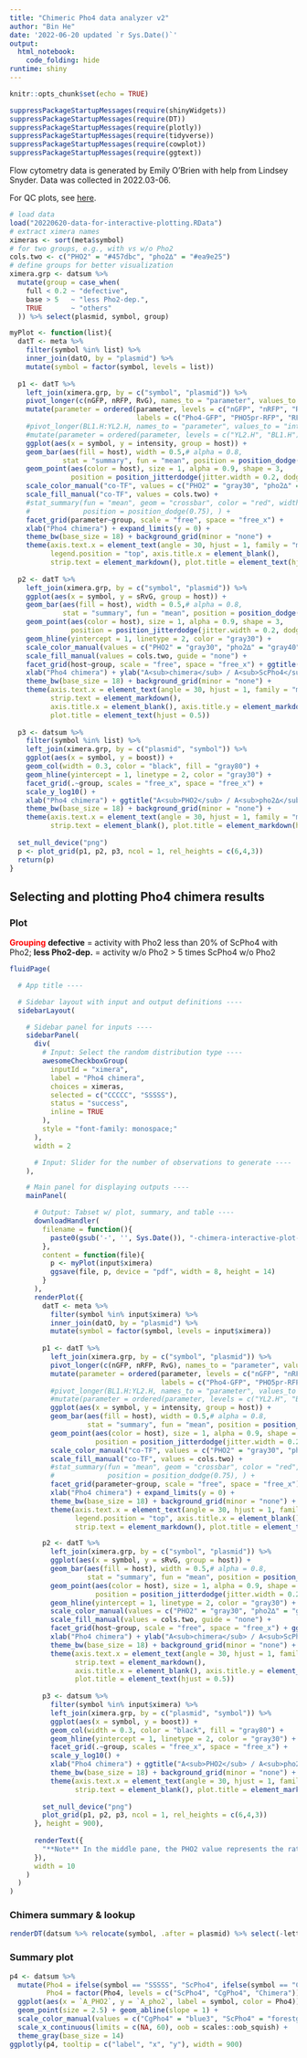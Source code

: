 ```yaml
---
title: "Chimeric Pho4 data analyzer v2"
author: "Bin He"
date: '2022-06-20 updated `r Sys.Date()`'
output:
  html_notebook:
    code_folding: hide
runtime: shiny
---
```


```r
knitr::opts_chunk$set(echo = TRUE)
```

```r
suppressPackageStartupMessages(require(shinyWidgets))
suppressPackageStartupMessages(require(DT))
suppressPackageStartupMessages(require(plotly))
suppressPackageStartupMessages(require(tidyverse))
suppressPackageStartupMessages(require(cowplot))
suppressPackageStartupMessages(require(ggtext))
```

Flow cytometry data is generated by Emily O'Brien with help from Lindsey Snyder. Data was collected in 2022.03-06.

For QC plots, see [here](https://rpubs.com/emptyhb/e013-flow-analysis-060722).

```r
# load data
load("20220620-data-for-interactive-plotting.RData")
# extract ximera names
ximeras <- sort(meta$symbol)
# for two groups, e.g., with vs w/o Pho2
cols.two <- c("PHO2" = "#457dbc", "pho2∆" = "#ea9e25")
# define groups for better visualization
ximera.grp <- datsum %>% 
  mutate(group = case_when(
    full < 0.2 ~ "defective",
    base > 5   ~ "less Pho2-dep.",
    TRUE       ~ "others"
  )) %>% select(plasmid, symbol, group)
```

```r
myPlot <- function(list){
  datT <- meta %>% 
    filter(symbol %in% list) %>% 
    inner_join(datO, by = "plasmid") %>% 
    mutate(symbol = factor(symbol, levels = list))
  
  p1 <- datT %>% 
    left_join(ximera.grp, by = c("symbol", "plasmid")) %>% 
    pivot_longer(c(nGFP, nRFP, RvG), names_to = "parameter", values_to = "intensity") %>% 
    mutate(parameter = ordered(parameter, levels = c("nGFP", "nRFP", "RvG"),
                               labels = c("Pho4-GFP", "PHO5pr-RFP", "RFP/GFP"))) %>% 
    #pivot_longer(BL1.H:YL2.H, names_to = "parameter", values_to = "intensity") %>% 
    #mutate(parameter = ordered(parameter, levels = c("YL2.H", "BL1.H"))) %>% 
    ggplot(aes(x = symbol, y = intensity, group = host)) + 
    geom_bar(aes(fill = host), width = 0.5,# alpha = 0.8,
             stat = "summary", fun = "mean", position = position_dodge(0.5)) +
    geom_point(aes(color = host), size = 1, alpha = 0.9, shape = 3,
               position = position_jitterdodge(jitter.width = 0.2, dodge.width = 0.5)) + 
    scale_color_manual("co-TF", values = c("PHO2" = "gray30", "pho2∆" = "gray40")) +
    scale_fill_manual("co-TF", values = cols.two) +
    #stat_summary(fun = "mean", geom = "crossbar", color = "red", width = 0.25,
    #             position = position_dodge(0.75), ) +
    facet_grid(parameter~group, scale = "free", space = "free_x") +
    xlab("Pho4 chimera") + expand_limits(y = 0) +
    theme_bw(base_size = 18) + background_grid(minor = "none") +
    theme(axis.text.x = element_text(angle = 30, hjust = 1, family = "mono"),
          legend.position = "top", axis.title.x = element_blank(),
          strip.text = element_markdown(), plot.title = element_text(hjust = 0.5))
  
  p2 <- datT %>% 
    left_join(ximera.grp, by = c("symbol", "plasmid")) %>% 
    ggplot(aes(x = symbol, y = sRvG, group = host)) + 
    geom_bar(aes(fill = host), width = 0.5,# alpha = 0.8,
             stat = "summary", fun = "mean", position = position_dodge(0.5)) +
    geom_point(aes(color = host), size = 1, alpha = 0.9, shape = 3,
               position = position_jitterdodge(jitter.width = 0.2, dodge.width = 0.5)) + 
    geom_hline(yintercept = 1, linetype = 2, color = "gray30") +
    scale_color_manual(values = c("PHO2" = "gray30", "pho2∆" = "gray40"), guide = "none") +
    scale_fill_manual(values = cols.two, guide = "none") +
    facet_grid(host~group, scale = "free", space = "free_x") + ggtitle("Relative activities") +
    xlab("Pho4 chimera") + ylab("A<sub>chimera</sub> / A<sub>ScPho4</sub>") +
    theme_bw(base_size = 18) + background_grid(minor = "none") +
    theme(axis.text.x = element_text(angle = 30, hjust = 1, family = "mono"),
          strip.text = element_markdown(), 
          axis.title.x = element_blank(), axis.title.y = element_markdown(),
          plot.title = element_text(hjust = 0.5))
  
  p3 <- datsum %>% 
    filter(symbol %in% list) %>% 
    left_join(ximera.grp, by = c("plasmid", "symbol")) %>% 
    ggplot(aes(x = symbol, y = boost)) +  
    geom_col(width = 0.3, color = "black", fill = "gray80") + 
    geom_hline(yintercept = 1, linetype = 2, color = "gray30") +
    facet_grid(.~group, scales = "free_x", space = "free_x") + 
    scale_y_log10() +
    xlab("Pho4 chimera") + ggtitle("A<sub>PHO2</sub> / A<sub>pho2∆</sub>") +
    theme_bw(base_size = 18) + background_grid(minor = "none") +
    theme(axis.text.x = element_text(angle = 30, hjust = 1, family = "mono"),
          strip.text = element_blank(), plot.title = element_markdown(hjust = 0.5))
  
  set_null_device("png") 
  p <- plot_grid(p1, p2, p3, ncol = 1, rel_heights = c(6,4,3))
  return(p) 
}
```

## Selecting and plotting Pho4 chimera results {.tabset}
### Plot
<span style="color: red;">**Grouping**</span>  **defective** = activity with Pho2 less than 20% of ScPho4 with Pho2; **less Pho2-dep.** = activity w/o Pho2 > 5 times ScPho4 w/o Pho2
```r
fluidPage(

  # App title ----

  # Sidebar layout with input and output definitions ----
  sidebarLayout(

    # Sidebar panel for inputs ----
    sidebarPanel(
      div(
        # Input: Select the random distribution type ----
        awesomeCheckboxGroup(
          inputId = "ximera",
          label = "Pho4 chimera",
          choices = ximeras,
          selected = c("CCCCC", "SSSSS"),
          status = "success",
          inline = TRUE
        ),
        style = "font-family: monospace;"
      ),
      width = 2

      # Input: Slider for the number of observations to generate ----
    ),

    # Main panel for displaying outputs ----
    mainPanel(

      # Output: Tabset w/ plot, summary, and table ----
      downloadHandler(
        filename = function(){
          paste0(gsub('-', '', Sys.Date()), "-chimera-interactive-plot-download-", sample(1:100, 1), ".pdf")
        },
        content = function(file){
          p <- myPlot(input$ximera)
          ggsave(file, p, device = "pdf", width = 8, height = 14)
        }
      ),
      renderPlot({
        datT <- meta %>% 
          filter(symbol %in% input$ximera) %>% 
          inner_join(datO, by = "plasmid") %>% 
          mutate(symbol = factor(symbol, levels = input$ximera))
        
        p1 <- datT %>% 
          left_join(ximera.grp, by = c("symbol", "plasmid")) %>% 
          pivot_longer(c(nGFP, nRFP, RvG), names_to = "parameter", values_to = "intensity") %>% 
          mutate(parameter = ordered(parameter, levels = c("nGFP", "nRFP", "RvG"),
                                     labels = c("Pho4-GFP", "PHO5pr-RFP", "RFP/GFP"))) %>% 
          #pivot_longer(BL1.H:YL2.H, names_to = "parameter", values_to = "intensity") %>% 
          #mutate(parameter = ordered(parameter, levels = c("YL2.H", "BL1.H"))) %>% 
          ggplot(aes(x = symbol, y = intensity, group = host)) + 
          geom_bar(aes(fill = host), width = 0.5,# alpha = 0.8,
                   stat = "summary", fun = "mean", position = position_dodge(0.5)) +
          geom_point(aes(color = host), size = 1, alpha = 0.9, shape = 3,
                     position = position_jitterdodge(jitter.width = 0.2, dodge.width = 0.5)) + 
          scale_color_manual("co-TF", values = c("PHO2" = "gray30", "pho2∆" = "gray40")) +
          scale_fill_manual("co-TF", values = cols.two) +
          #stat_summary(fun = "mean", geom = "crossbar", color = "red", width = 0.25,
          #             position = position_dodge(0.75), ) +
          facet_grid(parameter~group, scale = "free", space = "free_x") +
          xlab("Pho4 chimera") + expand_limits(y = 0) +
          theme_bw(base_size = 18) + background_grid(minor = "none") +
          theme(axis.text.x = element_text(angle = 30, hjust = 1, family = "mono"),
                legend.position = "top", axis.title.x = element_blank(),
                strip.text = element_markdown(), plot.title = element_text(hjust = 0.5))

        p2 <- datT %>% 
          left_join(ximera.grp, by = c("symbol", "plasmid")) %>% 
          ggplot(aes(x = symbol, y = sRvG, group = host)) + 
          geom_bar(aes(fill = host), width = 0.5,# alpha = 0.8,
                   stat = "summary", fun = "mean", position = position_dodge(0.5)) +
          geom_point(aes(color = host), size = 1, alpha = 0.9, shape = 3,
                     position = position_jitterdodge(jitter.width = 0.2, dodge.width = 0.5)) + 
          geom_hline(yintercept = 1, linetype = 2, color = "gray30") +
          scale_color_manual(values = c("PHO2" = "gray30", "pho2∆" = "gray40"), guide = "none") +
          scale_fill_manual(values = cols.two, guide = "none") +
          facet_grid(host~group, scale = "free", space = "free_x") + ggtitle("Relative activities") +
          xlab("Pho4 chimera") + ylab("A<sub>chimera</sub> / A<sub>ScPho4</sub>") +
          theme_bw(base_size = 18) + background_grid(minor = "none") +
          theme(axis.text.x = element_text(angle = 30, hjust = 1, family = "mono"),
                strip.text = element_markdown(), 
                axis.title.x = element_blank(), axis.title.y = element_markdown(),
                plot.title = element_text(hjust = 0.5))
          
        p3 <- datsum %>% 
          filter(symbol %in% input$ximera) %>% 
          left_join(ximera.grp, by = c("plasmid", "symbol")) %>% 
          ggplot(aes(x = symbol, y = boost)) +  
          geom_col(width = 0.3, color = "black", fill = "gray80") + 
          geom_hline(yintercept = 1, linetype = 2, color = "gray30") +
          facet_grid(.~group, scales = "free_x", space = "free_x") + 
          scale_y_log10() +
          xlab("Pho4 chimera") + ggtitle("A<sub>PHO2</sub> / A<sub>pho2∆</sub>") +
          theme_bw(base_size = 18) + background_grid(minor = "none") +
          theme(axis.text.x = element_text(angle = 30, hjust = 1, family = "mono"),
                strip.text = element_blank(), plot.title = element_markdown(hjust = 0.5))
        
        set_null_device("png") 
        plot_grid(p1, p2, p3, ncol = 1, rel_heights = c(6,4,3))
      }, height = 900),
      
      renderText({
        "**Note** In the middle pane, the PHO2 value represents the ratio between A_PHO2 for the chimera against that of ScPho4 from the same plate. So is the pho2∆ values. This achieves two goals: compare the activities against ScPho4 and remove some of the run-to-run variation"
      }),
      width = 10 
    )
  )
)
```

### Chimera summary & lookup
```r
renderDT(datsum %>% relocate(symbol, .after = plasmid) %>% select(-letter), rownames = FALSE)
```

### Summary plot
```r
p4 <- datsum %>% 
  mutate(Pho4 = ifelse(symbol == "SSSSS", "ScPho4", ifelse(symbol == "CCCCC", "CgPho4", "Chimera")),
         Pho4 = factor(Pho4, levels = c("ScPho4", "CgPho4", "Chimera"))) %>% 
  ggplot(aes(x = `A_PHO2`, y = `A_pho2`, label = symbol, color = Pho4)) + 
  geom_point(size = 2.5) + geom_abline(slope = 1) +
  scale_color_manual(values = c("CgPho4" = "blue3", "ScPho4" = "forestgreen", Chimera = "black")) +
  scale_x_continuous(limits = c(NA, 60), oob = scales::oob_squish) +
  theme_gray(base_size = 14)
ggplotly(p4, tooltip = c("label", "x", "y"), width = 900)
```


